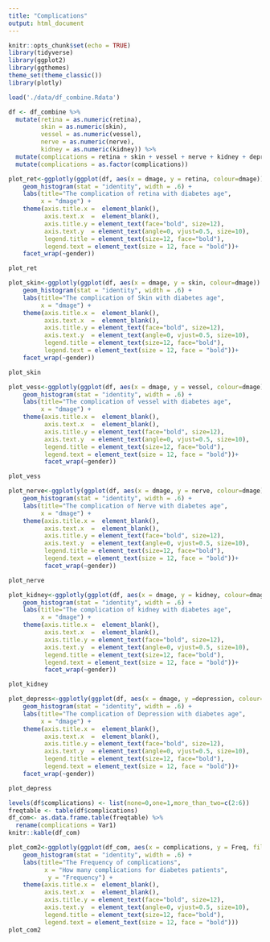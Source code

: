 ```yaml
---
title: "Complications"
output: html_document
---
```


```r
knitr::opts_chunk$set(echo = TRUE)
library(tidyverse)
library(ggplot2)
library(ggthemes)
theme_set(theme_classic())
library(plotly)
```



```r
load('./data/df_combine.Rdata')

df <- df_combine %>% 
  mutate(retina = as.numeric(retina),
         skin = as.numeric(skin),
         vessel = as.numeric(vessel),
         nerve = as.numeric(nerve),
         kidney = as.numeric(kidney)) %>% 
  mutate(complications = retina + skin + vessel + nerve + kidney + depression) %>%
  mutate(complications = as.factor(complications))

```


```r
plot_ret<-ggplotly(ggplot(df, aes(x = dmage, y = retina, colour=dmage)) +
    geom_histogram(stat = "identity", width = .6) +
    labs(title="The complication of retina with diabetes age",
         x = "dmage") +
    theme(axis.title.x =  element_blank(),
          axis.text.x  =  element_blank(), 
          axis.title.y = element_text(face="bold", size=12),
          axis.text.y  = element_text(angle=0, vjust=0.5, size=10),
          legend.title = element_text(size=12, face="bold"),
          legend.text = element_text(size = 12, face = "bold"))+
    facet_wrap(~gender))

plot_ret
```



```r

plot_skin<-ggplotly(ggplot(df, aes(x = dmage, y = skin, colour=dmage)) +
    geom_histogram(stat = "identity", width = .6) +
    labs(title="The complication of Skin with diabetes age",
         x = "dmage") +
    theme(axis.title.x =  element_blank(),
          axis.text.x  =  element_blank(), 
          axis.title.y = element_text(face="bold", size=12),
          axis.text.y  = element_text(angle=0, vjust=0.5, size=10),
          legend.title = element_text(size=12, face="bold"),
          legend.text = element_text(size = 12, face = "bold"))+
    facet_wrap(~gender))

plot_skin


```


```r
plot_vess<-ggplotly(ggplot(df, aes(x = dmage, y = vessel, colour=dmage)) +
    geom_histogram(stat = "identity", width = .6) +
    labs(title="The complication of vessel with diabetes age",
         x = "dmage") +
    theme(axis.title.x =  element_blank(),
          axis.text.x  =  element_blank(), 
          axis.title.y = element_text(face="bold", size=12),
          axis.text.y  = element_text(angle=0, vjust=0.5, size=10),
          legend.title = element_text(size=12, face="bold"),
          legend.text = element_text(size = 12, face = "bold"))+
          facet_wrap(~gender))

plot_vess
```


```r
plot_nerve<-ggplotly(ggplot(df, aes(x = dmage, y = nerve, colour=dmage)) +
    geom_histogram(stat = "identity", width = .6) +
    labs(title="The complication of Nerve with diabetes age",
         x = "dmage") +
    theme(axis.title.x =  element_blank(),
          axis.text.x  =  element_blank(), 
          axis.title.y = element_text(face="bold", size=12),
          axis.text.y  = element_text(angle=0, vjust=0.5, size=10),
          legend.title = element_text(size=12, face="bold"),
          legend.text = element_text(size = 12, face = "bold"))+
          facet_wrap(~gender))

plot_nerve
```


```r

plot_kidney<-ggplotly(ggplot(df, aes(x = dmage, y = kidney, colour=dmage)) +
    geom_histogram(stat = "identity", width = .6) +
    labs(title="The complication of kidney with diabetes age",
         x = "dmage") +
    theme(axis.title.x =  element_blank(),
          axis.text.x  =  element_blank(), 
          axis.title.y = element_text(face="bold", size=12),
          axis.text.y  = element_text(angle=0, vjust=0.5, size=10),
          legend.title = element_text(size=12, face="bold"),
          legend.text = element_text(size = 12, face = "bold"))+
          facet_wrap(~gender))

plot_kidney
```


```r
plot_depress<-ggplotly(ggplot(df, aes(x = dmage, y =depression, colour=dmage)) +
    geom_histogram(stat = "identity", width = .6) +
    labs(title="The complication of Depression with diabetes age",
         x = "dmage") +
    theme(axis.title.x =  element_blank(),
          axis.text.x  =  element_blank(), 
          axis.title.y = element_text(face="bold", size=12),
          axis.text.y  = element_text(angle=0, vjust=0.5, size=10),
          legend.title = element_text(size=12, face="bold"),
          legend.text = element_text(size = 12, face = "bold"))+
    facet_wrap(~gender))

plot_depress
```


```r
levels(df$complications) <- list(none=0,one=1,more_than_two=c(2:6))
freqtable <- table(df$complications)
df_com<- as.data.frame.table(freqtable) %>% 
  rename(complications = Var1)
knitr::kable(df_com)

plot_com2<-ggplotly(ggplot(df_com, aes(x = complications, y = Freq, fill=complications)) +
    geom_histogram(stat = "identity", width = .6) +
    labs(title="The Frequency of complications",
          x = "How many complications for diabetes patients",
           y = "Frequency") +
    theme(axis.title.x =  element_blank(),
          axis.text.x  =  element_blank(), 
          axis.title.y = element_text(face="bold", size=12),
          axis.text.y  = element_text(angle=0, vjust=0.5, size=10),
          legend.title = element_text(size=12, face="bold"),
          legend.text = element_text(size = 12, face = "bold")))
plot_com2


```


